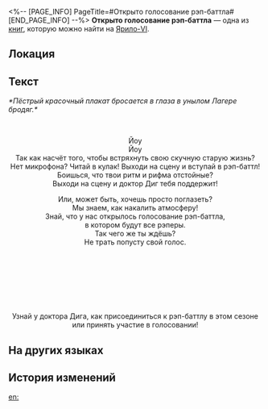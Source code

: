 <%-- [PAGE_INFO]
PageTitle=#Открыто голосование рэп-баттла#
[END_PAGE_INFO] --%>
{{Дополнить}}
{{Книга Инфобокс
|id           = 098
|Название     = 
|Изображение  = Предмет Записи.png
|Мир          = Ярило-VI
|Томов        = 1
|Автор        = <!--нужно добавить-->
|Описание     = Промоизображение для конкурса в Лагере бродяг. У нас есть все причины подозревать, что его сделал какой-то рэпер.
|Том1         = {{tx}}
|Источник1    = {{tx|Отсутствует источник}}
|Персонажи    = 
|Фракции      = 
}}
'''Открыто голосование рэп-баттла''' — одна из [[Книги|книг]], которую можно найти на [[Ярило-VI]].

==Локация==
{{Отметка карты|<!--название карты-->|<!--id отметки-->}}

==Текст==
''*Пёстрый красочный плакат бросается в глаза в унылом Лагере бродяг.*''

<div align="center">{{Размер|+4|Открыто голосование нового сезона рэп-баттла}}<br />
{{Размер|+4|Фанаты рэпа, собирайтесь!}}

Йоу<br />
Йоу<br />
Так как насчёт того, чтобы встряхнуть свою скучную старую жизнь?<br />
Нет микрофона? Читай в кулак! Выходи на сцену и вступай в рэп-баттл!<br />
Боишься, что твои ритм и рифма отстойные?<br />
Выходи на сцену и доктор Диг тебя поддержит!

Или, может быть, хочешь просто поглазеть?<br />
Мы знаем, как накалить атмосферу!<br />
Знай, что у нас открылось голосование рэп-баттла,<br />
в котором будут все рэперы.<br />
Так чего же ты ждёшь?<br />
Не трать попусту свой голос.

{{Размер|+4|Начинается новый сезон крупнейшего рэп-баттла}}<br />
{{Размер|+4|в истории базы Сварога!}}<br />
{{Размер|+4|Бэдрок 88 градусов? Догги Спок? Биг Дэдди?}}<br />
{{Размер|+4|Все знаменитости собрались на сегодняшнее шоу!}}<br />
{{Размер|+4|Останутся они или уйдут?}}<br />
{{Размер|+4|Споют ли от всего сердца на большой сцене?}}<br />
{{Размер|+4|Всё зависит от тебя!}}

Узнай у доктора Дига, как присоединиться к рэп-баттлу в этом сезоне или принять участие в голосовании!</div>

==На других языках==
{{На других языках
|en   = Rap Battle Voting Channel Opens
|zhs  = 说唱大战投票通道开启
|zht  = 饒舌大戰投票開始
|ja   = ラップ大会投票開始
|ko   = 랩 대전 투표 시작!
|es   = Abiertas las votaciones para las Batallas de Rap
|fr   = Ouverture des votes pour les battles de rap
|ru   = Открыто голосование рэп-баттла
|th   = เปิดช่องทางโหวตศึกดวลแรป
|vi   = Mở Kênh Bỏ Phiếu Đại Chiến Rap
|de   = Öffnung des Abstimmungskanals für Rap-Battle
|id   = Pembukaan Jalur Pemungutan Suara Perang Rap
|pt   = Abertura do Canal de Votação das Batalhas de Rap
}}

==История изменений==
{{История изменений|3.5}}

[[en:]]